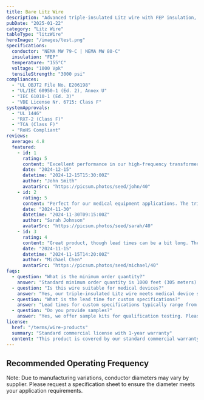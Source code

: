 ```yaml
---
title: Bare Litz Wire
description: "Advanced triple-insulated Litz wire with FEP insulation, designed for high-reliability applications requiring reinforced insulation."
pubDate: "2025-01-22"
category: "Litz Wire"
tableType: "litzWire"
heroImage: "/images/test.png"
specifications:
  conductor: "NEMA MW 79-C | NEMA MW 80-C"
  insulation: "FEP"
  temperature: "155°C"
  voltage: "1000 Vpk"
  tensileStrength: "3000 psi"
compliances:
  - "UL OBJT2 File No. E206198"
  - "UL/IEC 60950-1 (Ed. 2), Annex U"
  - "IEC 61010-1 (Ed. 3)"
  - "VDE License Nr. 6715: Class F"
systemApprovals:
  - "UL 1446"
  - "RXT-2 (Class F)"
  - "TCA (Class F)"
  - "RoHS Compliant"
reviews:
  average: 4.8
  featured:
    - id: 1
      rating: 5
      content: "Excellent performance in our high-frequency transformer designs. The FEP insulation provides superior reliability and thermal stability."
      date: "2024-12-15"
      datetime: "2024-12-15T15:30:00Z"
      author: "John Smith"
      avatarSrc: "https://picsum.photos/seed/john/40"
    - id: 2
      rating: 5
      content: "Perfect for our medical equipment applications. The triple insulation meets all our safety requirements."
      date: "2024-11-30"
      datetime: "2024-11-30T09:15:00Z"
      author: "Sarah Johnson"
      avatarSrc: "https://picsum.photos/seed/sarah/40"
    - id: 3
      rating: 4
      content: "Great product, though lead times can be a bit long. The technical performance is outstanding."
      date: "2024-11-15"
      datetime: "2024-11-15T14:20:00Z"
      author: "Michael Chen"
      avatarSrc: "https://picsum.photos/seed/michael/40"
faqs:
  - question: "What is the minimum order quantity?"
    answer: "Standard minimum order quantity is 1000 feet (305 meters). Custom lengths are available upon request for larger orders."
  - question: "Is this wire suitable for medical devices?"
    answer: "Yes, our triple-insulated Litz wire meets medical device safety standards with its reinforced insulation and compliance with IEC 60601-1."
  - question: "What is the lead time for custom specifications?"
    answer: "Lead times for custom specifications typically range from 4-6 weeks depending on the complexity and quantity of the order."
  - question: "Do you provide samples?"
    answer: "Yes, we offer sample kits for qualification testing. Please contact our sales team for sample requests."
license:
  href: "/terms/wire-products"
  summary: "Standard commercial license with 1-year warranty"
  content: "This product is covered by our standard commercial warranty for a period of one year from the date of purchase. The warranty covers manufacturing defects and material failures under normal use conditions. Custom modifications or applications outside the specified parameters may void the warranty."
---
```




## Recommended Operating Frequency


<WireSpecsTable client:load />

Note: Due to manufacturing variations, conductor diameters may vary by supplier. Please request a specification sheet to ensure the diameter meets your application requirements.
